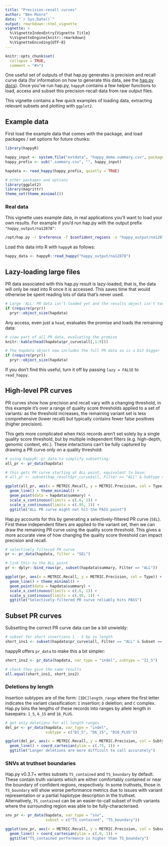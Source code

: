 ```yaml
---
title: "Precision-recall curves"
author: "Ben Moore"
date: "`r Sys.Date()`"
output: rmarkdown::html_vignette
vignette: >
  %\VignetteIndexEntry{Vignette Title}
  %\VignetteEngine{knitr::rmarkdown}
  %\VignetteEncoding{UTF-8}
---
```


```r
knitr::opts_chunk$set(
  collapse = TRUE,
  comment = "#>")
```

One useful set of outputs of that hap.py generates is precision and recall curve data (for information on how to 
generate this data, see the [hap.py docs](https://github.com/Illumina/hap.py/blob/master/doc/happy.md#roc-curves)). Once you've run hap.py, `happyR` contains a few helper functions to load, access and subset this precision-recall data from raw output files. 

This vignette contains a few quick examples of loading data,
extracting relevant subsets and plotting with `ggplot2`.

## Example data

First load the example data that comes with the package, and load packages / set options for future chunks:

```r
library(happyR)

happy_input <- system.file("extdata", "happy_demo.summary.csv", package = "happyR")
happy_prefix <- sub(".summary.csv", "", happy_input)

hapdata <- read_happy(happy_prefix, quietly = TRUE)

# other packages and options
library(ggplot2)
library(magrittr)
theme_set(theme_minimal())
```

### Real data

This vignette uses example data, in real applications you'll want to load your own results. For example if you'd run hap.py with the output prefix `"happy_output/na12878"`:

```bash
/opt/hap.py -r $reference -f $confident_regions -o "happy_output/na12878" $truth $query
```

Load this data into R with `happyR` as follows:

```r
happy_data <- happyR::read_happy("happy_output/na12878")
```

## Lazy-loading large files

PR data associated with this hap.py result is lazy-loaded; that is, the data will only be read into 
R once it is accessed. This saves time that would otherwise be spent reading lots of data that's never used.

```r
# Large 'ALL' PR data isn't loaded yet and the results object isn't too big
if (require(pryr))
  pryr::object_size(hapdata)
```

Any access, even just a `head`, evaluates the promise and loads the remaining data:

```r
# view part of all PR data, evaluating the promise
knitr::kable(head(hapdata$pr_curve$all[,1:9]))
```

```r
# The hapdata object now includes the full PR data so is a bit bigger
if (require(pryr))
  pryr::object_size(hapdata)
```

If you don't find this useful, turn it off by passing `lazy = FALSE` to `read_happy`.

## High-level PR curves

PR curves show how precision and recall vary with a changing threshold, in this
example it's over a range of quality score thresholds applied to a set of variants: as 
the threshold increases, the remaining variant set is less comprehensive (lower recall) 
but typically contains fewer false positives (higher precision).

This gets more complicated when `PASS` records aren't set solely by a single quality score threshold, 
but by multiple independent filters (e.g. high-depth, genomic context, etc.). These interactions can't be 
fully captured by drawing a PR curve only on a quality threshold:

```r
# using happyR::pr_data to simplify subsetting:
all_pr <- pr_data(hapdata)

# this gets PR curve starting at ALL point, equivalent to base:
# all_pr <- subset(hap_result$pr_curve$all, Filter == "ALL" & Subtype == "*" & Subset == "*")

ggplot(all_pr, aes(x = METRIC.Recall, y = METRIC.Precision, col = Type)) +
  geom_line() + theme_minimal() +
  geom_point(data = hapdata$summary) +
  scale_x_continuous(limits = c(.6, 1)) +
  scale_y_continuous(limits = c(.95, 1)) +
  ggtitle("ALL PR curve might not hit the PASS point")
```

Hap.py accounts for this by generating a selectively-filtered PR curve (`SEL`). First 
these independent filters are applied to the variant set, then we can draw the 
remaining PR curve using the quality score threshold. This gives a more accurate view
of how changing the quality score threshold can impact precision and recall.

```r
# selectively filtered PR curve
pr <- pr_data(hapdata, filter = "SEL")

# link this to the ALL point
pr <- dplyr::bind_rows(pr, subset(hapdata$summary, Filter == "ALL"))

ggplot(pr, aes(x = METRIC.Recall, y = METRIC.Precision, col = Type)) +
  geom_line() + theme_minimal() +
  geom_point(data = hapdata$summary) +
  scale_x_continuous(limits = c(.6, 1)) +
  scale_y_continuous(limits = c(.95, 1)) +
  ggtitle("Selectively-filtered PR curve reliably hits PASS")
```

## Subset PR curves

Subsetting the correct PR curve data can be a bit unwieldy:

```r
# subset for short insertions 1 - 5 bp in length
short_ins1 <- subset(hapdata$pr_curve$all, Filter == "ALL" & Subset == "*" & Subtype == "I1_5")
```

happyR offers `pr_data` to make this a bit simpler:

```r
short_ins2 <- pr_data(hapdata, var_type = "indel", subtype = "I1_5")

# check they give the same results
all.equal(short_ins1, short_ins2)
```

### Deletions by length

Insertion subtypes are of the form: `[IDC]length_range` where the first letter indicates
the variant classification: `I` insertion; `D` deletion; and `C` complex. Hap.py bins
the lengths of these records into ranges by allele length in basepairs: `1_5`, `6_15` 
and `16_PLUS`.

```r
# get only deletions for all length ranges
del_pr <- pr_data(hapdata, var_type = "indel", 
                  subtype = c("D1_5", "D6_15", "D16_PLUS"))

ggplot(del_pr, aes(x = METRIC.Recall, y = METRIC.Precision, col = Subtype)) +
  geom_line() + coord_cartesian(ylim = c(.75, 1)) +
  ggtitle("Longer deletions are more difficult to call accurately")
```

### SNVs at truthset boundaries

Hap.py v0.3.7+ writes subsets `TS_contained` and `TS_boundary` by default.
These contain truth variants which are either comfortably contained or near the
boundary of confident regions, respectively. In some truthsets, those in 
`TS_boundary` will show worse performance metrics due to issues with variant 
representation or a partial haplotype description in the truthset. Alternatively,
`TS_contained` can be an easier-to-call subset of truth variants where the 
surrounding region was able to be fully-characterised.

```r
snv_pr <- pr_data(hapdata, var_type = "snv",
                  subset = c("TS_contained", "TS_boundary"))

ggplot(snv_pr, aes(x = METRIC.Recall, y = METRIC.Precision, col = Subset)) +
  geom_line() + coord_cartesian(ylim = c(.8, 1)) +
  ggtitle("TS_contained performance is higher than TS_boundary")
```
